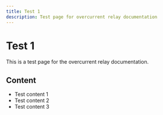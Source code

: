 ```yaml
---
title: Test 1
description: Test page for overcurrent relay documentation
---
```


# Test 1

This is a test page for the overcurrent relay documentation.

## Content

- Test content 1
- Test content 2
- Test content 3 